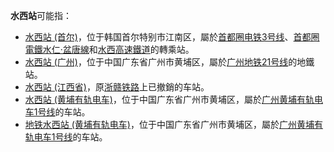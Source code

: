'''水西站'''可能指：
*[[水西站_(首尔)|水西站 (首尔)]]，位于韩国首尔特别市江南区，屬於[[首都圈电铁3号线|首都圈电铁3号线]]、[[首都圈電鐵水仁·盆唐線|首都圈電鐵水仁·盆唐線]]和[[水西高速鐵道|水西高速鐵道]]的轉乘站。
*[[水西站_(广州)|水西站 (广州)]]，位于中国广东省广州市黄埔区，屬於[[广州地铁21号线|广州地铁21号线]]的地鐵站。
*[[水西站_(江西省)|水西站 (江西省)]]，原[[浙赣铁路|浙赣铁路]]上已撤銷的车站。
*[[水西站_(黄埔有轨电车)|水西站 (黄埔有轨电车)]]，位于中国广东省广州市黄埔区，屬於[[广州黄埔有轨电车1号线|广州黄埔有轨电车1号线]]的车站。
*[[地铁水西站_(黄埔有轨电车)|地铁水西站 (黄埔有轨电车)]]，位于中国广东省广州市黄埔区，屬於[[广州黄埔有轨电车1号线|广州黄埔有轨电车1号线]]的车站。
{{disambig|cat=三字车站名消歧义}}